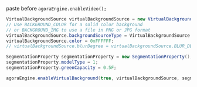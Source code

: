 <PlatformWrapper platform='android'>

paste before `agoraEngine.enableVideo();`

```java
VirtualBackgroundSource virtualBackgroundSource = new VirtualBackgroundSource();
// Use BACKGROUND_COLOR for a solid color background
// or BACKGROUND_IMG to use a file in PNG or JPG format
virtualBackgroundSource.backgroundSourceType = VirtualBackgroundSource.BACKGROUND_COLOR;
virtualBackgroundSource.color = 0xFFFFFF;
// virtualBackgroundSource.blurDegree = virtualBackgroundSource.BLUR_DEGREE_HIGH;

SegmentationProperty segmentationProperty = new SegmentationProperty();
segmentationProperty.modelType = 1;
segmentationProperty.greenCapacity = 0.5F;

agoraEngine.enableVirtualBackground(true, virtualBackgroundSource, segmentationProperty);
```

</PlatformWrapper>